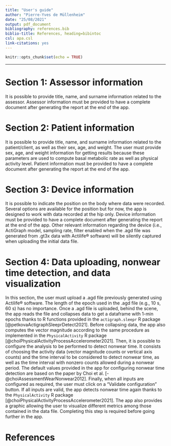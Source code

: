 ```yaml
---
title: "User's guide"
author: "Pierre-Yves de Müllenheim"
date: "25/08/2021"
output: pdf_document
bibliography: references.bib 
biblio-title: References, heading=bibintoc
csl: apa.csl
link-citations: yes
---
```


```r
knitr::opts_chunk$set(echo = TRUE)
```

***
\vspace{2truemm}

# Section 1: Assessor information
It is possible to provide title, name, and surname information related to the assessor. Assessor information must be provided to have a complete document after generating the report at the end of the app.

# Section 2: Patient information
It is possible to provide title, name, and surname information related to the patient/client, as well as their sex, age, and weight. The user must provide sex, age, and weight information for getting results because these parameters are used to compute basal metabolic rate as well as physical activity level. Patient information must be provided to have a complete document after generating the report at the end of the app.

# Section 3: Device information
It is possible to indicate the position on the body where data were recorded. Several options are available for the position but for now, the app is designed to work with data recorded at the hip only. Device information must be provided to have a complete document after generating the report at the end of the app. Other relevant information regarding the device (i.e., ActiGraph model, sampling rate, filter enabled when the .agd file was generated from .gt3x data with Actilife® software) will be silently captured when uploading the initial data file.  

# Section 4: Data uploading, nonwear time detection, and data visualization
In this section, the user must upload a .agd file previously generated using Actilife<span>&#174;</span> software. The length of the epoch used in the .agd file (e.g., 10 s, 60 s) has no importance. Once a .agd file is uploaded, behind the scene, the app reads the file and collapses data to get a dataframe with 1-min epochs thanks to R functions provided in the `actigraph.sleepr` R package [@petkovaActigraphSleeprDetect2021]. Before collapsing data, the app also computes the vector magnitude according to the same procedure as implemented in the `PhysicalActivity` R package [@choiPhysicalActivityProcessAccelerometer2021]. Then, it is possible to configure the analysis to be performed to detect nonwear time. It consists of choosing the activity data (vector magnitude counts or vertical axis counts) and the time interval to be considered to detect nonwear time, as well as the time interval with nonzero counts allowed during a nonwear period. The default values provided in the app for configuring nonwear time detection are based on the paper by Choi et al. [-@choiAssessmentWearNonwear2012]. Finally, when all inputs are configured as required, the user must click on a "Validate configuration" button. If all inputs are valid, the app detects nonwear time again thanks to the `PhysicalActivity` R package [@choiPhysicalActivityProcessAccelerometer2021]. The app also provides a graphic allowing the user to visualize different metrics among those contained in the data file. Completing this step is required before going further in the app.

# References

